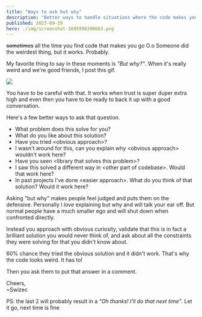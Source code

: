 ```yaml
---
title: "Ways to ask but why"
description: "Better ways to handle situations where the code makes you go O.o"
published: 2023-09-29
hero: ./img/screenshot-1695998390663.png
---
```


~~sometimes~~ all the time you find code that makes you go O.o Someone did the weirdest thing, but it works. Probably.

My favorite thing to say in these moments is _"But why?"_. When it's really weird and we're good friends, I post this gif.

![](./img/giphygif4293gb.gif)

You have to be careful with that. It works when trust is super duper extra high and even then you have to be ready to back it up with a good conversation.

Here's a few better ways to ask that question.

- What problem does this solve for you?
- What do you like about this solution?
- Have you tried &lt;obvious approach>?
- I wasn't around for this, can you explain why &lt;obvious approach> wouldn't work here?
- Have you seen &lt;library that solves this problem>?
- I saw this solved a different way in &lt;other part of codebase>. Would that work here?
- In past projects I've done &lt;easier approach>. What do you think of that solution? Would it work here?

Asking "but why" makes people feel judged and puts them on the defensive. Personally I _love_ explaining but why and will talk your ear off. But normal people have a much smaller ego and will shut down when confronted directly.

Instead you approach with obvious curiosity, validate that this is in fact a brilliant solution you would never think of, and ask about all the constraints they were solving for that you didn't know about.

60% chance they tried the obvious solution and it didn't work. That's why the code looks weird. It has to!

Then you ask them to put that answer in a comment.

Cheers,<br/>
~Swizec

PS: the last 2 will probably result in a _"Oh thanks! I'll do that next time"_. Let it go, next time is fine
